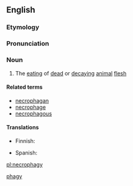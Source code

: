 ==English==

===Etymology===
{{confix|necro|phagy}}

===Pronunciation===
{{rfp|lang=en}}

===Noun===
{{en-noun|-}}

# The [[eating]] of [[dead]] or [[decaying]] [[animal]] [[flesh]]

====Related terms====
* [[necrophagan]]
* [[necrophage]]
* [[necrophagous]]

====Translations====
{{trans-top|eating of dead or decaying animal flesh}}
* Finnish: {{t|fi|raadonsyönti}}
{{trans-mid}}
* Spanish: {{t|es|necrofagia|f}}
{{trans-bottom}}

[[Category:English words prefixed with necro-|phagy]]

[[pl:necrophagy]]